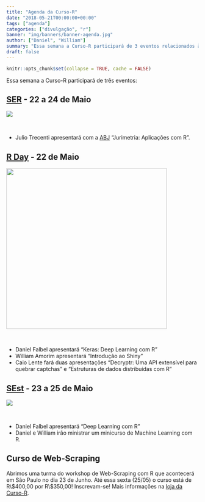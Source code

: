 ```yaml
---
title: "Agenda da Curso-R"
date: "2018-05-21T00:00:00+00:00"
tags: ["agenda"]
categories: ["divulgação", "r"]
banner: "img/banners/banner-agenda.jpg"
author: ["Daniel", "William"]
summary: "Essa semana a Curso-R participará de 3 eventos relacionados à R e Estatística. Confira neste post!"
draft: false
---
```


```r
knitr::opts_chunk$set(collapse = TRUE, cache = FALSE)
```

Essa semana a Curso-R participará de três eventos:

## [SER](http://www.ser.uff.br) - 22 a 24 de Maio

![](https://scontent.fsdu17-1.fna.fbcdn.net/v/t31.0-8/26756633_2025091617706402_7668362941929245130_o.jpg?_nc_cat=0&oh=ef2ce6b3769111f79821b0f1707e2ec1&oe=5B99E853)

<br>

* Julio Trecenti apresentará com a [ABJ](https://abj.org.br) "Jurimetria: Aplicações com R".

## [R Day](http://rday.leg.ufpr.br) - 22 de Maio


<img src="http://rday.leg.ufpr.br/img/r-day.svg" height="420" width="420" align="middle">

<br>

- Daniel Falbel apresentará "Keras: Deep Learning com R"
- William Amorim apresentará "Introdução ao Shiny"
- Caio Lente fará duas apresentações "Decryptr: Uma API extensível para quebrar captchas" e "Estruturas de dados distribuídas com R"

## [SEst](https://www.facebook.com/SemanaDaEstatistica/) - 23 a 25 de Maio

![](https://scontent.fsdu17-1.fna.fbcdn.net/v/t1.0-9/20293135_1693838603981520_7338941194443704232_n.jpg?_nc_cat=0&oh=940a79d200ceec3535fabafda3b956eb&oe=5B88EE59)

<br>

- Daniel Falbel apresentará "Deep Learning com R"
- Daniel e William irão ministrar um minicurso de Machine Learning com R.

## Curso de Web-Scraping

Abrimos uma turma do workshop de Web-Scraping com R que acontecerá em São Paulo no dia 23 de Junho.
Até essa sexta (25/05) o curso está de R\\$400,00 por R\\$350,00! Inscrevam-se! 
Mais informações na [loja da Curso-R](http://loja.curso-r.com/web-scraping).








